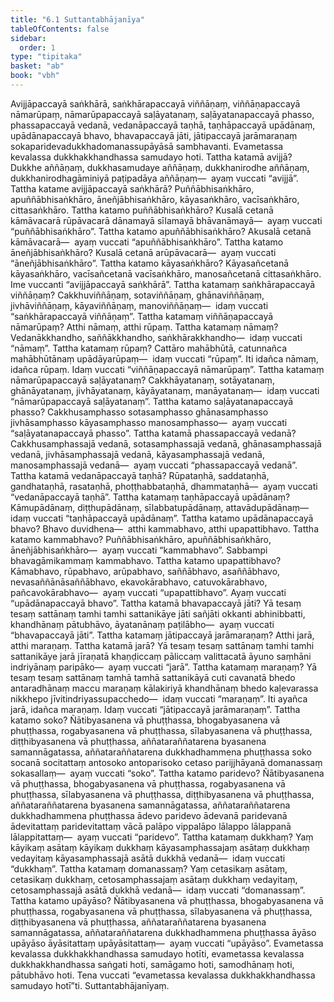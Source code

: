 ```yaml
---
title: "6.1 Suttantabhājanīya"
tableOfContents: false
sidebar:
  order: 1
type: "tipitaka"
basket: "ab"
book: "vbh"
---
```



<DynamicBreadcrumb />

<Division number="225" book="vbh">

<Paragraph number="941" book="vbh">
Avijjāpaccayā saṅkhārā, saṅkhārapaccayā viññāṇaṃ, viññāṇapaccayā nāmarūpaṃ, nāmarūpapaccayā saḷāyatanaṃ, saḷāyatanapaccayā phasso, phassapaccayā vedanā, vedanāpaccayā taṇhā, taṇhāpaccayā upādānaṃ, upādānapaccayā bhavo, bhavapaccayā jāti, jātipaccayā jarāmaraṇaṃ sokaparidevadukkhadomanassupāyāsā sambhavanti. Evametassa kevalassa dukkhakkhandhassa samudayo hoti.
</Paragraph>

</Division>
<Division number="226" book="vbh">

<Paragraph number="942" book="vbh">
Tattha katamā avijjā? Dukkhe aññāṇaṃ, dukkhasamudaye aññāṇaṃ, dukkhanirodhe aññāṇaṃ, dukkhanirodhagāminiyā paṭipadāya aññāṇaṃ—  ayaṃ vuccati “avijjā”.
</Paragraph>

<Paragraph number="943" book="vbh">
Tattha katame avijjāpaccayā saṅkhārā? Puññābhisaṅkhāro, apuññābhisaṅkhāro, āneñjābhisaṅkhāro, kāyasaṅkhāro, vacīsaṅkhāro, cittasaṅkhāro.
</Paragraph>

<Paragraph number="944" book="vbh">
Tattha katamo puññābhisaṅkhāro? Kusalā cetanā kāmāvacarā rūpāvacarā dānamayā sīlamayā bhāvanāmayā—  ayaṃ vuccati “puññābhisaṅkhāro”.
</Paragraph>

<Paragraph number="945" book="vbh">
Tattha katamo apuññābhisaṅkhāro? Akusalā cetanā kāmāvacarā—  ayaṃ vuccati “apuññābhisaṅkhāro”.
</Paragraph>

<Paragraph number="946" book="vbh">
Tattha katamo āneñjābhisaṅkhāro? Kusalā cetanā arūpāvacarā—  ayaṃ vuccati “āneñjābhisaṅkhāro”.
</Paragraph>

<Paragraph number="947" book="vbh">
Tattha katamo kāyasaṅkhāro? Kāyasañcetanā kāyasaṅkhāro, vacīsañcetanā vacīsaṅkhāro, manosañcetanā cittasaṅkhāro. Ime vuccanti “avijjāpaccayā saṅkhārā”.
</Paragraph>

</Division>
<Division number="227" book="vbh">

<Paragraph number="948" book="vbh">
Tattha katamaṃ saṅkhārapaccayā viññāṇaṃ? Cakkhuviññāṇaṃ, sotaviññāṇaṃ, ghānaviññāṇaṃ, jivhāviññāṇaṃ, kāyaviññāṇaṃ, manoviññāṇaṃ—  idaṃ vuccati “saṅkhārapaccayā viññāṇaṃ”.
</Paragraph>

</Division>
<Division number="228" book="vbh">

<Paragraph number="949" book="vbh">
Tattha katamaṃ viññāṇapaccayā nāmarūpaṃ? Atthi nāmaṃ, atthi rūpaṃ. Tattha katamaṃ nāmaṃ? Vedanākkhandho, saññākkhandho, saṅkhārakkhandho—  idaṃ vuccati “nāmaṃ”. Tattha katamaṃ rūpaṃ? Cattāro mahābhūtā, catunnañca mahābhūtānaṃ upādāyarūpaṃ—  idaṃ vuccati “rūpaṃ”. Iti idañca nāmaṃ, idañca rūpaṃ. Idaṃ vuccati “viññāṇapaccayā nāmarūpaṃ”.
</Paragraph>

</Division>
<Division number="229" book="vbh">

<Paragraph number="950" book="vbh">
Tattha katamaṃ nāmarūpapaccayā saḷāyatanaṃ? Cakkhāyatanaṃ, sotāyatanaṃ, ghānāyatanaṃ, jivhāyatanaṃ, kāyāyatanaṃ, manāyatanaṃ—  idaṃ vuccati “nāmarūpapaccayā saḷāyatanaṃ”.
</Paragraph>

</Division>
<Division number="230" book="vbh">

<Paragraph number="951" book="vbh">
Tattha katamo saḷāyatanapaccayā phasso? Cakkhusamphasso sotasamphasso ghānasamphasso jivhāsamphasso kāyasamphasso manosamphasso—  ayaṃ vuccati “saḷāyatanapaccayā phasso”.
</Paragraph>

</Division>
<Division number="231" book="vbh">

<Paragraph number="952" book="vbh">
Tattha katamā phassapaccayā vedanā? Cakkhusamphassajā vedanā, sotasamphassajā vedanā, ghānasamphassajā vedanā, jivhāsamphassajā vedanā, kāyasamphassajā vedanā, manosamphassajā vedanā—  ayaṃ vuccati “phassapaccayā vedanā”.
</Paragraph>

</Division>
<Division number="232" book="vbh">

<Paragraph number="953" book="vbh">
Tattha katamā vedanāpaccayā taṇhā? Rūpataṇhā, saddataṇhā, gandhataṇhā, rasataṇhā, phoṭṭhabbataṇhā, dhammataṇhā—  ayaṃ vuccati “vedanāpaccayā taṇhā”.
</Paragraph>

</Division>
<Division number="233" book="vbh">

<Paragraph number="954" book="vbh">
Tattha katamaṃ taṇhāpaccayā upādānaṃ? Kāmupādānaṃ, diṭṭhupādānaṃ, sīlabbatupādānaṃ, attavādupādānaṃ—  idaṃ vuccati “taṇhāpaccayā upādānaṃ”.
</Paragraph>

</Division>
<Division number="234" book="vbh">

<Paragraph number="955" book="vbh">
Tattha katamo upādānapaccayā bhavo? Bhavo duvidhena—  atthi kammabhavo, atthi upapattibhavo. Tattha katamo kammabhavo? Puññābhisaṅkhāro, apuññābhisaṅkhāro, āneñjābhisaṅkhāro—  ayaṃ vuccati “kammabhavo”. Sabbampi bhavagāmikammaṃ kammabhavo.
</Paragraph>

<Paragraph number="956" book="vbh">
Tattha katamo upapattibhavo? Kāmabhavo, rūpabhavo, arūpabhavo, saññābhavo, asaññābhavo, nevasaññānāsaññābhavo, ekavokārabhavo, catuvokārabhavo, pañcavokārabhavo—  ayaṃ vuccati “upapattibhavo”. Ayaṃ vuccati “upādānapaccayā bhavo”.
</Paragraph>

</Division>
<Division number="235" book="vbh">

<Paragraph number="957" book="vbh">
Tattha katamā bhavapaccayā jāti? Yā tesaṃ tesaṃ sattānaṃ tamhi tamhi sattanikāye jāti sañjāti okkanti abhinibbatti, khandhānaṃ pātubhāvo, āyatanānaṃ paṭilābho—  ayaṃ vuccati “bhavapaccayā jāti”.
</Paragraph>

</Division>
<Division number="236" book="vbh">

<Paragraph number="958" book="vbh">
Tattha katamaṃ jātipaccayā jarāmaraṇaṃ? Atthi jarā, atthi maraṇaṃ. Tattha katamā jarā? Yā tesaṃ tesaṃ sattānaṃ tamhi tamhi sattanikāye jarā jīraṇatā khaṇḍiccaṃ pāliccaṃ valittacatā āyuno saṃhāni indriyānaṃ paripāko—  ayaṃ vuccati “jarā”.
</Paragraph>

<Paragraph number="959" book="vbh">
Tattha katamaṃ maraṇaṃ? Yā tesaṃ tesaṃ sattānaṃ tamhā tamhā sattanikāyā cuti cavanatā bhedo antaradhānaṃ maccu maraṇaṃ kālakiriyā khandhānaṃ bhedo kaḷevarassa nikkhepo jīvitindriyassupacchedo—  idaṃ vuccati “maraṇaṃ”. Iti ayañca jarā, idañca maraṇaṃ. Idaṃ vuccati “jātipaccayā jarāmaraṇaṃ”.
</Paragraph>

</Division>
<Division number="237" book="vbh">

<Paragraph number="960" book="vbh">
Tattha katamo soko? Ñātibyasanena vā phuṭṭhassa, bhogabyasanena vā phuṭṭhassa, rogabyasanena vā phuṭṭhassa, sīlabyasanena vā phuṭṭhassa, diṭṭhibyasanena vā phuṭṭhassa, aññataraññatarena byasanena samannāgatassa, aññataraññatarena dukkhadhammena phuṭṭhassa soko socanā socitattaṃ antosoko antoparisoko cetaso parijjhāyanā domanassaṃ sokasallaṃ—  ayaṃ vuccati “soko”.
</Paragraph>

</Division>
<Division number="238" book="vbh">

<Paragraph number="961" book="vbh">
Tattha katamo paridevo? Ñātibyasanena vā phuṭṭhassa, bhogabyasanena vā phuṭṭhassa, rogabyasanena vā phuṭṭhassa, sīlabyasanena vā phuṭṭhassa, diṭṭhibyasanena vā phuṭṭhassa, aññataraññatarena byasanena samannāgatassa, aññataraññatarena dukkhadhammena phuṭṭhassa ādevo paridevo ādevanā paridevanā ādevitattaṃ paridevitattaṃ vācā palāpo vippalāpo lālappo lālappanā lālappitattaṃ—  ayaṃ vuccati “paridevo”.
</Paragraph>

</Division>
<Division number="239" book="vbh">

<Paragraph number="962" book="vbh">
Tattha katamaṃ dukkhaṃ? Yaṃ kāyikaṃ asātaṃ kāyikaṃ dukkhaṃ kāyasamphassajaṃ asātaṃ dukkhaṃ vedayitaṃ kāyasamphassajā asātā dukkhā vedanā—  idaṃ vuccati “dukkhaṃ”.
</Paragraph>

</Division>
<Division number="240" book="vbh">

<Paragraph number="963" book="vbh">
Tattha katamaṃ domanassaṃ? Yaṃ cetasikaṃ asātaṃ, cetasikaṃ dukkhaṃ, cetosamphassajaṃ asātaṃ dukkhaṃ vedayitaṃ, cetosamphassajā asātā dukkhā vedanā—  idaṃ vuccati “domanassaṃ”.
</Paragraph>

</Division>
<Division number="241" book="vbh">

<Paragraph number="964" book="vbh">
Tattha katamo upāyāso? Ñātibyasanena vā phuṭṭhassa, bhogabyasanena vā phuṭṭhassa, rogabyasanena vā phuṭṭhassa, sīlabyasanena vā phuṭṭhassa, diṭṭhibyasanena vā phuṭṭhassa, aññataraññatarena byasanena samannāgatassa, aññataraññatarena dukkhadhammena phuṭṭhassa āyāso upāyāso āyāsitattaṃ upāyāsitattaṃ—  ayaṃ vuccati “upāyāso”.
</Paragraph>

</Division>
<Division number="242" book="vbh">

<Paragraph number="965" book="vbh">
Evametassa kevalassa dukkhakkhandhassa samudayo hotīti, evametassa kevalassa dukkhakkhandhassa saṅgati hoti, samāgamo hoti, samodhānaṃ hoti, pātubhāvo hoti. Tena vuccati “evametassa kevalassa dukkhakkhandhassa samudayo hotī”ti.

</Paragraph>
</Division>

<Paragraph number="966" type="center" book="vbh">
Suttantabhājanīyaṃ.
</Paragraph>